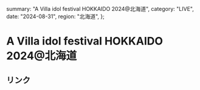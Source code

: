   summary: "A Villa idol festival HOKKAIDO 2024@北海道",
  category: "LIVE",
  date: "2024-08-31",
  region: "北海道",
};

# A Villa idol festival HOKKAIDO 2024@北海道

## リンク
